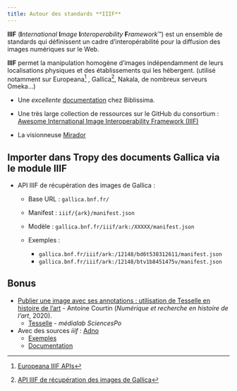 ```yaml
---
title: Autour des standards **IIIF**
---
```


::: {.callout-note appearance="minimal"}
**IIIF** (**I***nternational* **I***mage* **I***nteroperability* **F***ramework*™) est un ensemble de standards qui définissent un cadre d’interopérabilité pour la diffusion des images numériques sur le Web.
:::

**IIIF** permet la manipulation homogène d'images indépendamment de leurs localisations physiques et des établissements qui les hébergent. (utilisé notamment sur Europeana[^iiif-1] , Gallica[^iiif-2], Nakala, de nombreux serveurs Omeka…)

[^iiif-1]: [Europeana IIIF APIs](https://pro.europeana.eu/page/iiif)

[^iiif-2]: [API IIIF de récupération des images de Gallica](https://api.bnf.fr/fr/api-iiif-de-recuperation-des-images-de-gallica)

-   Une *excellente* [documentation](https://iiif.biblissima.fr) chez Biblissima.

-   Une très large collection de ressources sur le GitHub du consortium : [Awesome International Image Interoperability Framework (IIIF)](https://github.com/IIIF/awesome-iiif)

-   La visionneuse [Mirador](https://projectmirador.org)

## Importer dans Tropy des documents Gallica via le module IIIF

-   API IIIF de récupération des images de Gallica :

    -   Base URL : `gallica.bnf.fr/`

    -   Manifest : `iiif/{ark}/manifest.json`

    -   Modèle : `gallica.bnf.fr/iiif/ark:/XXXXX/manifest.json`

    -   Exemples :

        -   `gallica.bnf.fr/iiif/ark:/12148/bd6t538312611/manifest.json`
        -   `gallica.bnf.fr/iiif/ark:/12148/btv1b8451475v/manifest.json`

## Bonus

-   [Publier une image avec ses annotations : utilisation de Tesselle en histoire de l’art](https://numrha.hypotheses.org/1019) - Antoine Courtin (*Numérique et recherche en histoire de l'art*, 2020).
    -   [Tesselle](https://medialab.github.io/tesselle/#/) - *médialab SciencesPo*
-   Avec des sources *iiif* : [Adno](https://adno.app/fr/)
    -   [Exemples](https://adno.app/fr/example/)
    -   [Documentation](https://adno.app/fr/docs/prologue/quick-start/)